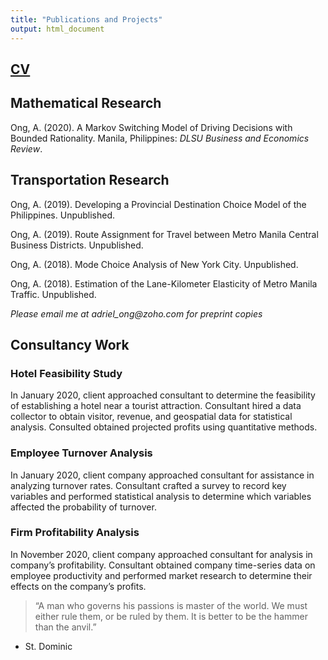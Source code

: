 ```yaml
---
title: "Publications and Projects"
output: html_document
---
```



## [CV](CV.pdf)


## Mathematical Research

Ong, A. (2020). A Markov Switching Model of Driving Decisions with Bounded Rationality. Manila, Philippines: _DLSU Business and Economics Review_.

## Transportation Research

Ong, A. (2019). Developing a Provincial Destination Choice Model of the Philippines. Unpublished. 

Ong, A. (2019). Route Assignment for Travel between Metro Manila Central Business Districts. Unpublished.

Ong, A. (2018). Mode Choice Analysis of New York City. Unpublished.

Ong, A. (2018). Estimation of the Lane-Kilometer Elasticity of Metro Manila Traffic. Unpublished.

_Please email me at adriel_ong@zoho.com for preprint copies_


## Consultancy Work


### Hotel Feasibility Study


In January 2020, client approached consultant to determine the feasibility of establishing a hotel near a tourist attraction. Consultant hired a data collector to obtain visitor, revenue, and geospatial data for statistical analysis. Consulted obtained projected profits using quantitative methods.


### Employee Turnover Analysis


In January 2020, client company approached consultant for assistance in analyzing turnover rates. Consultant crafted a survey to record key variables and performed statistical analysis to determine which variables affected the probability of turnover.


### Firm Profitability Analysis


In November 2020, client company approached consultant for analysis in company's profitability. Consultant obtained company time-series data on employee productivity and performed market research to determine their effects on the company's profits. 


> "A man who governs his passions is master of the world. We must either rule them, or be ruled by them. It is better to be the hammer than the anvil."

- St. Dominic
